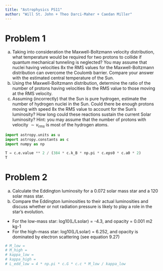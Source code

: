 ```yaml
---
title: "Astrophysics PS11"
author: "Will St. John + Theo Darci-Maher + Caedan Miller"
---
```


# Problem 1

a) Taking into consideration the Maxwell-Boltzmann velocity distribution, what temperature would be required for two protons to collide if quantum mechanical tunneling is neglected?  You may assume that nuclei having velocities 8x the RMS values for the Maxwell-Boltzmann distribution can overcome the Coulomb barrier.  Compare your answer with the estimated central temperature of the Sun.
b) Using the Maxwell-Boltzmann distribution, determine the ratio of the number of protons having velocities 8x the RMS value to those moving at the RMS velocity.
c) Assuming (incorrectly) that the Sun is pure hydrogen, estimate the number of hydrogen nuclei in the Sun.  Could there be enough protons moving with speed 8x the RMS value to account for the Sun’s luminosity?  How long could these reactions sustain the current Solar luminosity?  Hint: you may assume that the number of protons with velocity $\sim v_{rms}$ is most of the hydrogen atoms.

```python
import astropy.units as u
import astropy.constants as c
import numpy as np

T = c.e.value ** 2 / (384 * c.k_B * np.pi * c.eps0 * c.a0 * 2)
T
```

# Problem 2

a) Calculate the Eddington luminosity for a 0.072 solar mass star and a 120 solar mass star.
b) Compare the Eddington luminosities to their actual luminosities and discuss whether or not radiation pressure is likely to play a role in the star’s evolution.

- For the low-mass star: log10(L/Lsolar) = -4.3, and opacity = 0.001 m2 kg-1
- For the high-mass star:  log10(L/Lsolar) = 6.252, and opacity is dominated by electron scattering (see equation 9.27)

```python
# M_low = 
# M_high = 
# kappa_low = 
# kappa_high = 
# L_edd_low = 4 * np.pi * c.G * c.c * M_low / kappa_low
```